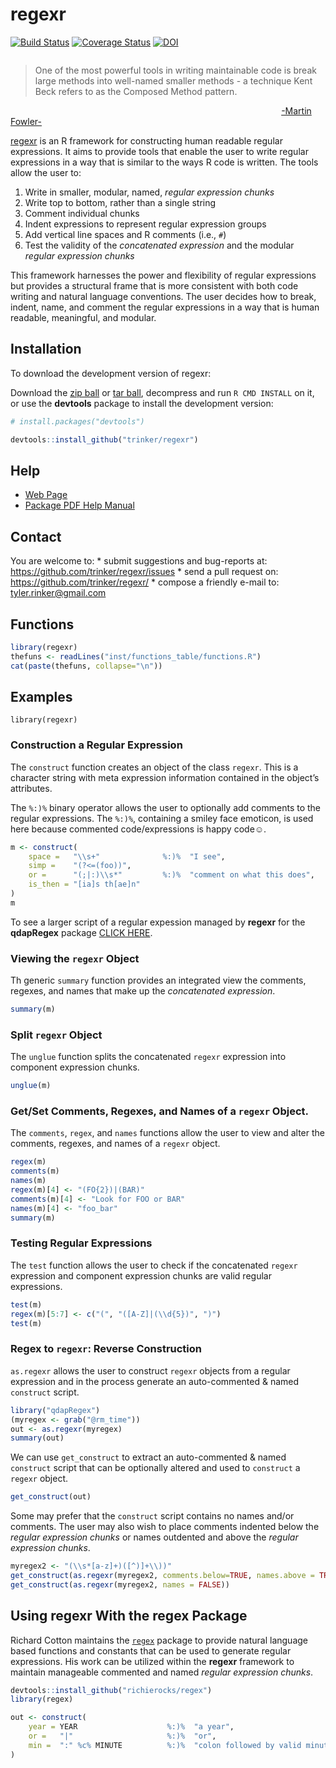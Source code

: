 # regexr

[![Build Status](https://travis-ci.org/trinker/regexr.png?branch=master)](https://travis-ci.org/trinker/regexr)
[![Coverage Status](https://coveralls.io/repos/trinker/regexr/badge.png)](https://coveralls.io/r/trinker/regexr)
[![DOI](https://zenodo.org/badge/5398/trinker/regexr.svg)](http://dx.doi.org/10.5281/zenodo.13332)

<img src="inst/regexr_logo/r_regexr.png" alt="">   

> One of the most powerful tools in writing maintainable code is break large methods into well-named smaller methods - a technique Kent Beck refers to as the Composed Method pattern.

&nbsp;&nbsp;&nbsp;&nbsp;&nbsp;&nbsp;&nbsp;&nbsp;&nbsp;&nbsp;&nbsp;&nbsp;&nbsp;&nbsp;&nbsp;&nbsp;&nbsp;&nbsp;&nbsp;&nbsp;&nbsp;&nbsp;&nbsp;&nbsp;&nbsp;&nbsp;&nbsp;&nbsp;&nbsp;&nbsp;&nbsp;&nbsp;&nbsp;&nbsp;&nbsp;&nbsp;&nbsp;&nbsp;&nbsp;&nbsp;&nbsp;&nbsp;&nbsp;&nbsp;&nbsp;&nbsp;&nbsp;&nbsp;&nbsp;&nbsp;&nbsp;&nbsp;&nbsp;&nbsp;&nbsp;&nbsp;&nbsp;&nbsp;&nbsp;&nbsp;&nbsp;&nbsp;&nbsp;&nbsp;&nbsp;&nbsp;&nbsp;&nbsp;&nbsp;&nbsp;&nbsp;&nbsp;&nbsp;&nbsp;&nbsp;&nbsp;&nbsp;&nbsp;&nbsp;&nbsp;&nbsp;&nbsp;&nbsp;&nbsp;&nbsp;&nbsp;&nbsp;&nbsp;&nbsp;&nbsp;&nbsp;&nbsp;&nbsp;&nbsp;&nbsp;&nbsp;&nbsp;&nbsp;&nbsp;&nbsp;&nbsp;&nbsp;&nbsp;&nbsp;&nbsp;&nbsp;&nbsp;&nbsp;&nbsp;&nbsp;[-Martin Fowler-](http://martinfowler.com/bliki/ComposedRegex.html)

[regexr](http://trinker.github.com/regexr_dev) is an R framework for constructing human readable regular expressions.  It aims to provide tools that enable the user to write regular expressions in a way that is similar to the ways R code is written.  The tools allow the user to: 

1. Write in smaller, modular, named, *regular expression chunks*    
2. Write top to bottom, rather than a single string    
3. Comment individual chunks    
4. Indent expressions to represent regular expression groups
5. Add vertical line spaces and R comments (i.e., `#`)
6. Test the validity of the *concatenated expression* and the modular *regular expression chunks*      

This framework harnesses the power and flexibility of regular expressions but provides a structural frame that is more consistent with both code writing and natural language conventions.  The user decides how to break, indent, name, and comment the regular expressions in a way that is human readable, meaningful, and modular.


## Installation

To download the development version of regexr:

Download the [zip ball](https://github.com/trinker/regexr/zipball/master) or [tar ball](https://github.com/trinker/regexr/tarball/master), decompress and run `R CMD INSTALL` on it, or use the **devtools** package to install the development version:

```r
# install.packages("devtools")

devtools::install_github("trinker/regexr")
```

## Help

- [Web Page](http://trinker.github.com/regexr/)     
- [Package PDF Help Manual](https://dl.dropboxusercontent.com/u/61803503/regexr.pdf)   

## Contact

You are welcome to:
* submit suggestions and bug-reports at: <https://github.com/trinker/regexr/issues>
* send a pull request on: <https://github.com/trinker/regexr/>
* compose a friendly e-mail to: <tyler.rinker@gmail.com>

## Functions

```r
library(regexr)
thefuns <- readLines("inst/functions_table/functions.R")
cat(paste(thefuns, collapse="\n"))
```

## Examples

```{echo=FALSE}
library(regexr)
```

### Construction a Regular Expression

The `construct` function creates an object of the class `regexr`.  This is a character string with meta expression information contained in the object's attributes.


The `%:)%` binary operator allows the user to optionally add comments to the regular expressions.  The `%:)%`, containing a smiley face emoticon, is used here because commented code/expressions is happy code&#9786;.


```r
m <- construct(
    space =   "\\s+"              %:)%  "I see",
    simp =    "(?<=(foo))",
    or =      "(;|:)\\s*"         %:)%  "comment on what this does",
    is_then = "[ia]s th[ae]n"
)
m
``` 

To see a larger script of a regular expession managed by **regexr** for the **qdapRegex** package [CLICK HERE](https://raw.githubusercontent.com/trinker/qdapRegex/master/inst/regex_scripts/rm_citation2.R).

### Viewing the `regexr` Object

Th generic `summary` function provides an integrated view the comments, regexes, and names that make up the *concatenated expression*.

```r
summary(m)
```

### Split `regexr` Object 

The `unglue` function splits the concatenated `regexr` expression into component expression chunks.

```r
unglue(m)
```

### Get/Set Comments, Regexes, and Names of a `regexr` Object.

The `comments`, `regex`, and `names` functions allow the user to view and alter the comments, regexes, and names of a `regexr` object.


```r
regex(m)
comments(m)
names(m)
regex(m)[4] <- "(FO{2})|(BAR)"
comments(m)[4] <- "Look for FOO or BAR"
names(m)[4] <- "foo_bar"
summary(m)
```

### Testing Regular Expressions

The `test` function allows the user to check if the concatenated `regexr` expression and component expression chunks are valid regular expressions.

```r
test(m)
regex(m)[5:7] <- c("(", "([A-Z]|(\\d{5})", ")")
test(m)
```

### Regex to `regexr`: Reverse Construction

`as.regexr` allows the user to construct `regexr` objects from a regular expression and in the process generate an auto-commented & named `construct` script. 

```r
library("qdapRegex")
(myregex <- grab("@rm_time"))
out <- as.regexr(myregex)
summary(out)
```


We can use `get_construct` to extract an auto-commented & named `construct` script that can be optionally altered and used to `construct` a `regexr` object.

```r
get_construct(out)
```

Some may prefer that the `construct` script contains no names and/or comments.  The user may also wish to place comments indented below the *regular expression chunks* or names outdented and above the *regular expression chunks*.

```r
myregex2 <- "(\\s*[a-z]+)([^)]+\\))"
get_construct(as.regexr(myregex2, comments.below=TRUE, names.above = TRUE))
get_construct(as.regexr(myregex2, names = FALSE))
```

## Using regexr With the regex Package

Richard Cotton maintains the [`regex`](https://github.com/richierocks/regex) package to provide natural language based functions and constants that can be used to generate regular expressions.  His work can be utilized within the **regexr** framework to maintain manageable commented and named *regular expression chunks*.

```r
devtools::install_github("richierocks/regex")
library(regex)

out <- construct(
    year = YEAR                    %:)%  "a year",
    or =   "|"                     %:)%  "or",
    min =  ":" %c% MINUTE          %:)%  "colon followed by valid minutes"
)
```


